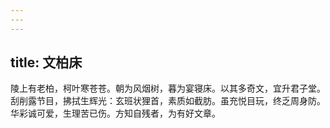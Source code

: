 ```yaml
---
---
---
```

title: 文柏床
---



陵上有老柏，柯叶寒苍苍。朝为风烟树，暮为宴寝床。以其多奇文，宜升君子堂。刮削露节目，拂拭生辉光：玄班状狸首，素质如截肪。虽充悦目玩，终乏周身防。华彩诚可爱，生理苦已伤。方知自残者，为有好文章。
